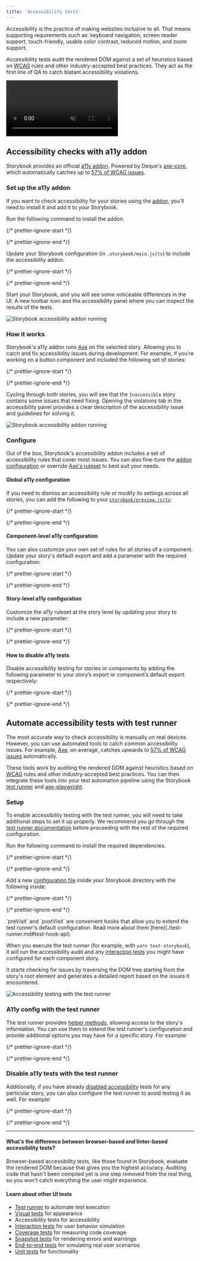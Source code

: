 ```yaml
---
title: 'Accessibility tests'
---
```


<YouTubeCallout id="rNLL0SICr9w" title="STOP fighting accessibility | automate a11y checks" />

Accessibility is the practice of making websites inclusive to all. That means supporting requirements such as: keyboard navigation, screen reader support, touch-friendly, usable color contrast, reduced motion, and zoom support.

Accessibility tests audit the rendered DOM against a set of heuristics based on [WCAG](https://www.w3.org/WAI/standards-guidelines/wcag/) rules and other industry-accepted best practices. They act as the first line of QA to catch blatant accessibility violations.

<video autoPlay muted playsInline loop>
  <source src="component-accessibility-testing.mp4" type="video/mp4" />
</video>

## Accessibility checks with a11y addon

Storybook provides an official [a11y addon](https://storybook.js.org/addons/@storybook/addon-a11y). Powered by Deque's [axe-core](https://github.com/dequelabs/axe-core), which automatically catches up to [57% of WCAG issues](https://www.deque.com/blog/automated-testing-study-identifies-57-percent-of-digital-accessibility-issues/).

### Set up the a11y addon

If you want to check accessibility for your stories using the [addon](https://storybook.js.org/addons/@storybook/addon-a11y/), you'll need to install it and add it to your Storybook.

Run the following command to install the addon.

{/* prettier-ignore-start */}

<CodeSnippets path="storybook-a11y-install.md" />

{/* prettier-ignore-end */}

Update your Storybook configuration (in `.storybook/main.js|ts`) to include the accessibility addon.

{/* prettier-ignore-start */}

<CodeSnippets path="storybook-a11y-register.md" />

{/* prettier-ignore-end */}

Start your Storybook, and you will see some noticeable differences in the UI. A new toolbar icon and the accessibility panel where you can inspect the results of the tests.

![Storybook accessibility addon running](./storybook-a11y-addon-optimized.png)

### How it works

Storybook's a11y addon runs [Axe](https://github.com/dequelabs/axe-core) on the selected story. Allowing you to catch and fix accessibility issues during development. For example, if you’re working on a button component and included the following set of stories:

{/* prettier-ignore-start */}

<CodeSnippets path="component-story-with-accessibility.md" usesCsf3 csf2Path="writing-tests/accessibility-testing#snippet-component-story-with-accessibility" />

{/* prettier-ignore-end */}

Cycling through both stories, you will see that the `Inaccessible` story contains some issues that need fixing. Opening the violations tab in the accessibility panel provides a clear description of the accessibility issue and guidelines for solving it.

![Storybook accessibility addon running](./storybook-a11y-addon-optimized.png)

### Configure

Out of the box, Storybook's accessibility addon includes a set of accessibility rules that cover most issues. You can also fine-tune the [addon configuration](https://github.com/storybookjs/storybook/tree/next/code/addons/a11y#parameters) or override [Axe's ruleset](https://github.com/storybookjs/storybook/tree/next/code/addons/a11y#handling-failing-rules) to best suit your needs.

#### Global a11y configuration

If you need to dismiss an accessibility rule or modify its settings across all stories, you can add the following to your [`storybook/preview.js|ts`](../configure/index.md#configure-story-rendering):

{/* prettier-ignore-start */}

<CodeSnippets path="storybook-addon-a11y-global-config.md" />

{/* prettier-ignore-end */}

#### Component-level a11y configuration

You can also customize your own set of rules for all stories of a component. Update your story's default export and add a parameter with the required configuration:

{/* prettier-ignore-start */}

<CodeSnippets path="storybook-addon-a11y-component-config.md" />

{/* prettier-ignore-end */}

#### Story-level a11y configuration

Customize the a11y ruleset at the story level by updating your story to include a new parameter:

{/* prettier-ignore-start */}

<CodeSnippets path="storybook-addon-a11y-story-config.md" usesCsf3 csf2Path="writing-tests/accessibility-testing#snippet-storybook-addon-a11y-story-config" />

{/* prettier-ignore-end */}

#### How to disable a11y tests

Disable accessibility testing for stories or components by adding the following parameter to your story’s export or component’s default export respectively:

{/* prettier-ignore-start */}

<CodeSnippets path="storybook-addon-a11y-disable.md" usesCsf3 csf2Path="writing-tests/accessibility-testing#snippet-storybook-addon-a11y-disable" />

{/* prettier-ignore-end */}

## Automate accessibility tests with test runner

The most accurate way to check accessibility is manually on real devices. However, you can use automated tools to catch common accessibility issues. For example, [Axe](https://www.deque.com/axe/), on average, catches upwards to [57% of WCAG issues](https://www.deque.com/blog/automated-testing-study-identifies-57-percent-of-digital-accessibility-issues/) automatically.

These tools work by auditing the rendered DOM against heuristics based on [WCAG](https://www.w3.org/WAI/standards-guidelines/wcag/) rules and other industry-accepted best practices. You can then integrate these tools into your test automation pipeline using the Storybook [test runner](./test-runner.md#test-hook-api) and [axe-playwright](https://github.com/abhinaba-ghosh/axe-playwright).

### Setup

To enable accessibility testing with the test runner, you will need to take additional steps to set it up properly. We recommend you go through the [test runner documentation](./test-runner.md) before proceeding with the rest of the required configuration.

Run the following command to install the required dependencies.

{/* prettier-ignore-start */}

<CodeSnippets path="test-runner-axe-playwright.md" />

{/* prettier-ignore-end */}

Add a new [configuration file](./test-runner.md#test-hook-api) inside your Storybook directory with the following inside:

{/* prettier-ignore-start */}

<CodeSnippets path="test-runner-a11y-config.md" />

{/* prettier-ignore-end */}

<Callout variant="info" icon="💡">
  `preVisit` and `postVisit` are convenient hooks that allow you to extend the test runner's default configuration. Read more about them [here](./test-runner.md#test-hook-api).
</Callout>

When you execute the test runner (for example, with `yarn test-storybook`), it will run the accessibility audit and any [interaction tests](./interaction-testing.md) you might have configured for each component story.

It starts checking for issues by traversing the DOM tree starting from the story's root element and generates a detailed report based on the issues it encountered.

![Accessibility testing with the test runner](./test-runner-a11y-optimized.png)

### A11y config with the test runner

The test runner provides [helper methods](./test-runner.md#helpers), allowing access to the story's information. You can use them to extend the test runner's configuration and provide additional options you may have for a specific story. For example:

{/* prettier-ignore-start */}

<CodeSnippets path="test-runner-a11y-configure.md" />

{/* prettier-ignore-end */}

### Disable a11y tests with the test runner

Additionally, if you have already [disabled accessibility](#how-to-disable-a11y-tests) tests for any particular story, you can also configure the test runner to avoid testing it as well. For example:

{/* prettier-ignore-start */}

<CodeSnippets path="test-runner-a11y-disable.md" />

{/* prettier-ignore-end */}

***

#### What’s the difference between browser-based and linter-based accessibility tests?

Browser-based accessibility tests, like those found in Storybook, evaluate the rendered DOM because that gives you the highest accuracy. Auditing code that hasn't been compiled yet is one step removed from the real thing, so you won't catch everything the user might experience.

#### Learn about other UI tests

* [Test runner](./test-runner.md) to automate test execution
* [Visual tests](./visual-testing.md) for appearance
* Accessibility tests for accessibility
* [Interaction tests](./interaction-testing.md) for user behavior simulation
* [Coverage tests](./test-coverage.md) for measuring code coverage
* [Snapshot tests](./snapshot-testing.md) for rendering errors and warnings
* [End-to-end tests](./stories-in-end-to-end-tests.md) for simulating real user scenarios
* [Unit tests](./stories-in-unit-tests.md) for functionality
